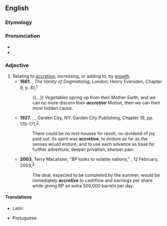 ==English==

===Etymology===
{{suffix|en|accrete|ive}}

===Pronunciation===
* {{IPA|/ə.ˈkɹi.tɪv/|lang=en}}
* {{audio|en-us-accretive.ogg|Audio (US)|lang=en}}

===Adjective===
{{en-adj|-}}

# Relating to [[accretion]]; increasing, or adding to, by [[growth]].
#* '''1661''', {{w|Joseph Glanvill}}, ''The Vanity of Dogmatizing'', London: Henry Eversden, Chapter 9, p. 81,<sup>[http://name.umdl.umich.edu/A42833.0001.001]</sup>
#*: {{...}} ''Vegetables'' spring up from their Mother Earth; and we can no more discern their '''''accretive''''' Motion, then we can their most hidden cause.
#* '''1927''', {{w|T. E. Lawrence}}, ''{{w|Seven Pillars of Wisdom|Revolt in the Desert}}'', Garden City, NY: Garden City Publishing, Chapter 19, pp. 170-171,<sup>[http://www.fadedpage.com/books/20130802/html.php]</sup>
#*: There could be no rest-houses for revolt, no dividend of joy paid out. Its spirit was '''accretive''', to endure as far as the senses would endure, and to use each advance as base for further adventure, deeper privation, sharper pain.
#* '''2003''', Terry Macalister, “BP looks to volatile nations,” ''{{w|The Guardian}}'', 12 February, 2003,<sup>[https://www.theguardian.com/business/2003/feb/12/russia.oilandpetrol]</sup>
#*: The deal, expected to be completed by the summer, would be immediately '''accretive''' to cashflow and earnings per share while giving BP an extra 500,000 barrels per day.

====Translations====
{{trans-top|relating to accretion}}
* Latin: {{t|la|accretivus}}
{{trans-mid}}
* Portuguese: {{t|pt|acretivo}}
{{trans-bottom}}
